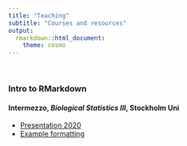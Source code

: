 ```yaml
---
title: "Teaching"
subtitle: "Courses and resources"
output:
  rmarkdown::html_document:
    theme: cosmo
---
```


<br>

### Intro to RMarkdown

#### Intermezzo, *Biological Statistics III*, Stockholm Uni

* [Presentation 2020](teaching_files/rMarkdown_BiostatIII/IntroToRMarkdown2020.html)  
* [Example formatting](teaching_files/rMarkdown_BiostatIII/myNotebook.Rmd)  